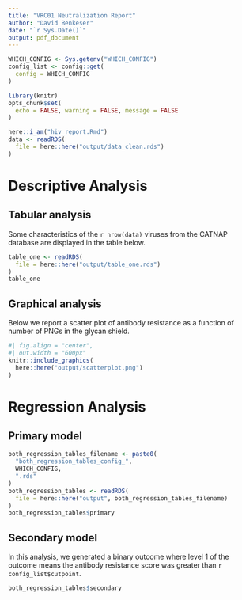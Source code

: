 ```yaml
---
title: "VRC01 Neutralization Report"
author: "David Benkeser"
date: "`r Sys.Date()`"
output: pdf_document
---
```


```r
WHICH_CONFIG <- Sys.getenv("WHICH_CONFIG")
config_list <- config::get(
  config = WHICH_CONFIG
)
```

```r
library(knitr)
opts_chunk$set(
  echo = FALSE, warning = FALSE, message = FALSE
)
```

```r
here::i_am("hiv_report.Rmd")
data <- readRDS(
  file = here::here("output/data_clean.rds")
)
```

# Descriptive Analysis

## Tabular analysis

Some characteristics of the `r nrow(data)` viruses from the CATNAP database are displayed
in the table below.

```r
table_one <- readRDS(
  file = here::here("output/table_one.rds")
)
table_one
```

## Graphical analysis

Below we report a scatter plot of antibody resistance as a function of 
number of PNGs in the glycan shield. 

```r
#| fig.align = "center",
#| out.width = "600px"
knitr::include_graphics(
  here::here("output/scatterplot.png")
)
```

# Regression Analysis

## Primary model

```r
both_regression_tables_filename <- paste0(
  "both_regression_tables_config_",
  WHICH_CONFIG,
  ".rds"
)
both_regression_tables <- readRDS(
  file = here::here("output", both_regression_tables_filename)
)
both_regression_tables$primary
```

## Secondary model

In this analysis, we generated a binary outcome where level 1 of the outcome
means the antibody resistance score was greater than `r config_list$cutpoint`.

```r
both_regression_tables$secondary
```

